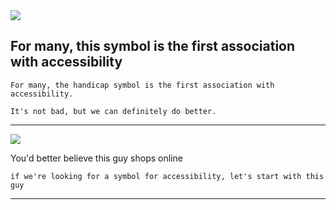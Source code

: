 <Image src="https://images.unsplash.com/photo-1524513017549-db6af445c34a?ixlib=rb-1.2.1&ixid=eyJhcHBfaWQiOjEyMDd9&auto=format&fit=crop&w=1910&q=80">
  <Appear>
    <h2>For many, this symbol is the first association with accessibility</h2>
  </Appear>
</Image>

```notes
For many, the handicap symbol is the first association with accessibility.

It's not bad, but we can definitely do better.
```

---

<Img src="img/Stevie_Wonder_Grammys.jpg" />

You'd better believe this guy shops online

```notes
if we're looking for a symbol for accessibility, let's start with this guy
```

---

